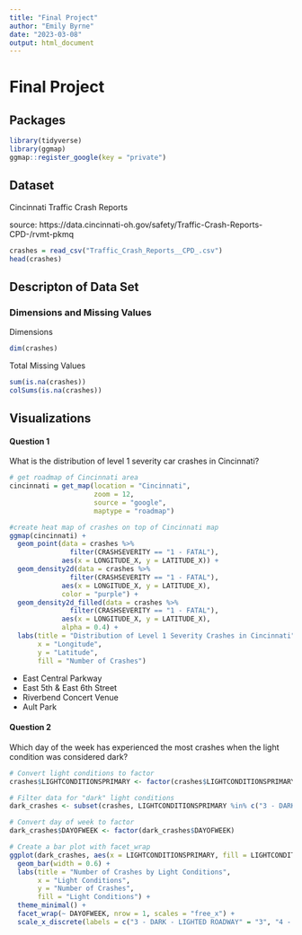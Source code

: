 ---
title: "Final Project"
author: "Emily Byrne"
date: "2023-03-08"
output: html_document
---

# Final Project {.tabset}

## Packages {.tabset}
```{r}
library(tidyverse)
library(ggmap)
ggmap::register_google(key = "private")
```

## Dataset {.tabset}

Cincinnati Traffic Crash Reports

source: https://data.cincinnati-oh.gov/safety/Traffic-Crash-Reports-CPD-/rvmt-pkmq

```{r}
crashes = read_csv("Traffic_Crash_Reports__CPD_.csv")
head(crashes)
```

## Descripton of Data Set {.tabset}

### Dimensions and Missing Values {.tabset}

Dimensions 
```{r}
dim(crashes)
```
Total Missing Values 
```{r}
sum(is.na(crashes))
colSums(is.na(crashes))
```

## Visualizations {.tabset}

#### Question 1 {.tabset}

What is the distribution of level 1 severity car crashes in Cincinnati?

```{r}
# get roadmap of Cincinnati area 
cincinnati = get_map(location = "Cincinnati",
                     zoom = 12,
                     source = "google",
                     maptype = "roadmap")

#create heat map of crashes on top of Cincinnati map 
ggmap(cincinnati) +
  geom_point(data = crashes %>% 
               filter(CRASHSEVERITY == "1 - FATAL"),
             aes(x = LONGITUDE_X, y = LATITUDE_X)) +
  geom_density2d(data = crashes %>% 
               filter(CRASHSEVERITY == "1 - FATAL"),
             aes(x = LONGITUDE_X, y = LATITUDE_X),
             color = "purple") +
  geom_density2d_filled(data = crashes %>% 
               filter(CRASHSEVERITY == "1 - FATAL"),
             aes(x = LONGITUDE_X, y = LATITUDE_X),
             alpha = 0.4) +
  labs(title = "Distribution of Level 1 Severity Crashes in Cincinnati",
       x = "Longitude", 
       y = "Latitude",
       fill = "Number of Crashes")
```
- East Central Parkway
- East 5th & East 6th Street 
- Riverbend Concert Venue 
- Ault Park 

#### Question 2 {.tabset}

Which day of the week has experienced the most crashes when the light condition was considered dark? 

```{r}
# Convert light conditions to factor
crashes$LIGHTCONDITIONSPRIMARY <- factor(crashes$LIGHTCONDITIONSPRIMARY)

# Filter data for "dark" light conditions 
dark_crashes <- subset(crashes, LIGHTCONDITIONSPRIMARY %in% c("3 - DARK - LIGHTED ROADWAY", "4 - DARK – ROADWAY NOT LIGHTED", "5 - DARK – UNKNOWN ROADWAY LIGHTING"))

# Convert day of week to factor
dark_crashes$DAYOFWEEK <- factor(dark_crashes$DAYOFWEEK)

# Create a bar plot with facet_wrap
ggplot(dark_crashes, aes(x = LIGHTCONDITIONSPRIMARY, fill = LIGHTCONDITIONSPRIMARY)) +
  geom_bar(width = 0.6) +
  labs(title = "Number of Crashes by Light Conditions",
       x = "Light Conditions",
       y = "Number of Crashes",
       fill = "Light Conditions") +
  theme_minimal() +
  facet_wrap(~ DAYOFWEEK, nrow = 1, scales = "free_x") +
  scale_x_discrete(labels = c("3 - DARK - LIGHTED ROADWAY" = "3", "4 - DARK – ROADWAY NOT LIGHTED" = "4", "5 - DARK – UNKNOWN ROADWAY LIGHTING" = "5"))
```

